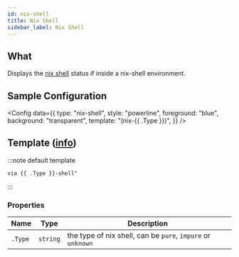 ```yaml
---
id: nix-shell
title: Nix Shell
sidebar_label: Nix Shell
---
```


## What

Displays the [nix shell] status if inside a nix-shell environment.

## Sample Configuration


<Config
  data={{
    type: "nix-shell",
    style: "powerline",
    foreground: "blue",
    background: "transparent",
    template: "(nix-{{ .Type }})",
  }}
/>

## Template ([info][templates])

:::note default template

```template
via {{ .Type }}-shell"
```

:::

### Properties

| Name    | Type     | Description                                                 |
| ------- | -------- | ----------------------------------------------------------- |
| `.Type` | `string` | the type of nix shell, can be `pure`, `impure` or `unknown` |

[nix shell]: https://nixos.org/guides/nix-pills/developing-with-nix-shell.html
[templates]: /docs/configuration/templates
